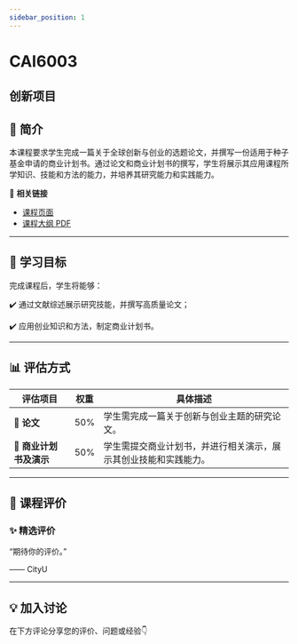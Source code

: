```yaml
---
sidebar_position: 1
---
```


# CAI6003
## 创新项目

## **📘 简介**
本课程要求学生完成一篇关于全球创新与创业的选题论文，并撰写一份适用于种子基金申请的商业计划书。通过论文和商业计划书的撰写，学生将展示其应用课程所学知识、技能和方法的能力，并培养其研究能力和实践能力。

🔗 **相关链接**
- [课程页面](https://www.cityu.edu.hk/catalogue/pg/202526/course/CAI6003.htm)
- [课程大纲 PDF](https://www.cityu.edu.hk/catalogue/pg/202526/course/CAI6003.pdf)

---

## **🎯 学习目标**

完成课程后，学生将能够：

✔️ 通过文献综述展示研究技能，并撰写高质量论文；

✔️ 应用创业知识和方法，制定商业计划书。

---

## **📊 评估方式**

| **评估项目**               | **权重** | **具体描述**                                                                                       |
|---------------------------|---------|---------------------------------------------------------------------------------------------------|
| **📄 论文**                 | 50%     | 学生需完成一篇关于创新与创业主题的研究论文。                                                        |
| **📝 商业计划书及演示**       | 50%     | 学生需提交商业计划书，并进行相关演示，展示其创业技能和实践能力。                                        |

---

## **💬 课程评价**

### ✨ **精选评价**
<div className={commentStyles.commentBox}>
    <p className={commentStyles.commentText}>
        “期待你的评价。”
    </p>
    <p className={commentStyles.commentAuthor}>—— CityU</p>
</div>

---

## **💡 加入讨论**

在下方评论分享您的评价、问题或经验👇
<Utterances />
